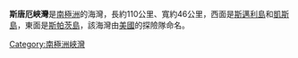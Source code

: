 {{coord|73|10|S|76|40|W|display=title}}

'''斯唐厄峽灣'''是[[南極洲|南極洲]]的海灣，長約110公里、寬約46公里，西面是[[斯邁利島|斯邁利島]]和[[凱斯島|凱斯島]]，東面是[[斯帕茨島|斯帕茨島]]，該海灣由[[美國|美國]]的探險隊命名。

{{Antarctica-geo-stub}}

{{DEFAULTSORT:Stange}}
[[Category:南極洲峽灣|Category:南極洲峽灣]]